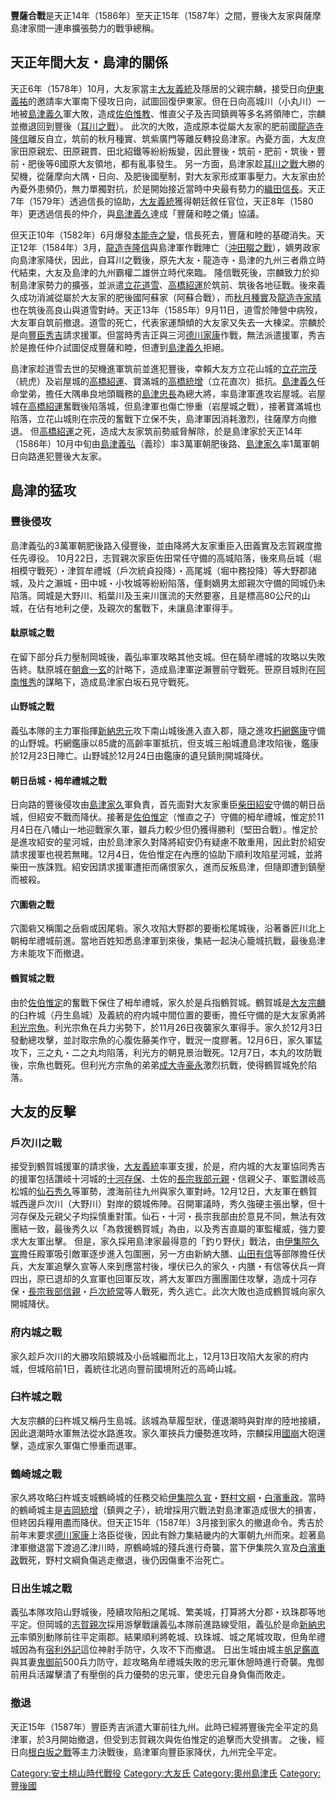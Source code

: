 '''豐薩合戰'''是天正14年（1586年）至天正15年（1587年）之間，豐後大友家與薩摩島津家間一連串擴張勢力的戰爭總稱。
== 天正年間大友・島津的關係 ==
天正6年（1578年）10月，大友家當主[[大友義統|大友義統]]及隱居的父親宗麟，接受日向[[伊東義祐|伊東義祐]]的邀請率大軍南下侵攻日向，試圖回復伊東家。但在日向高城川（小丸川）一地被[[島津義久|島津義久]]軍大敗，造成[[佐伯惟教|佐伯惟教]]、惟直父子及吉岡鎮興等多名將領陣亡，宗麟並撤退回到豐後（[[耳川之戰|耳川之戰]]）。
此次的大敗，造成原本從屬大友家的肥前國[[龍造寺隆信|龍造寺隆信]]離反自立，筑前的秋月種實、筑紫廣門等離反轉投島津家。內憂方面，大友庶家田原親宏、田原親貫、田北紹鐵等紛紛叛變，因此豐後・筑前・肥前・筑後・豐前・肥後等6國原大友領地，都有亂事發生。
另一方面，島津家趁[[耳川之戰|耳川之戰]]大勝的契機，從薩摩向大隅・日向、及肥後國壓制，對大友家形成軍事壓力。大友家由於內憂外患頻仍，無力單獨對抗，於是開始接近當時中央最有勢力的[[織田信長|織田信長]]。天正7年（1579年）透過信長的協助，[[大友義統|大友義統]]獲得朝廷敘任官位，天正8年（1580年）更透過信長的仲介，與[[島津義久|島津義久]]達成「豐薩和睦之儀」協議。

但天正10年（1582年）6月爆發[[本能寺之變|本能寺之變]]，信長死去，豐薩和睦的基礎消失。天正12年（1584年）3月，[[龍造寺隆信|龍造寺隆信]]與島津軍作戰陣亡（[[沖田畷之戰|沖田畷之戰]]），嫡男政家向島津家降伏，因此，自耳川之戰後，原先大友・龍造寺・島津的九州三者鼎立時代結束，大友及島津的九州霸權二雄併立時代來臨。
隆信戰死後，宗麟致力於抑制島津家勢力的擴張，並派遣[[立花道雪|立花道雪]]、[[高橋紹運|高橋紹運]]於筑前、筑後各地征戰。後來義久成功消滅從屬於大友家的肥後國阿蘇家（阿蘇合戰），而[[秋月種實|秋月種實]]及[[龍造寺家晴|龍造寺家晴]]也在筑後高良山與道雪對峙。天正13年（1585年）9月11日，道雪於陣營中病歿，大友軍自筑前撤退。道雪的死亡，代表家運頹傾的大友家又失去一大棟梁。宗麟於是向[[豐臣秀吉|豐臣秀吉]]請求援軍。但當時秀吉正與三河[[德川家康|德川家康]]作戰，無法派遣援軍，秀吉於是擔任仲介試圖促成豐薩和睦，但遭到[[島津義久|島津義久]]拒絕。

島津家趁道雪去世的契機進軍筑前並進犯豐後，幸賴大友方立花山城的[[立花宗茂|立花宗茂]]（統虎）及岩屋城的[[高橋紹運|高橋紹運]]、寶滿城的[[高橋統增|高橋統增]]（立花直次）抵抗。[[島津義久|島津義久]]任命堂弟，擔任大隅串良地頭職務的[[島津忠長|島津忠長]]為總大將，率島津軍進攻岩屋城。岩屋城在[[高橋紹運|高橋紹運]]奮戰後陷落城，但島津軍也傷亡慘重（岩屋城之戰），接著寶滿城也陷落，立花山城則在宗茂的奮戰下立保不失，島津軍因消耗激烈，往薩摩方向撤退。
但[[高橋紹運|高橋紹運]]之死，造成大友家筑前勢威脅解除，於是島津家於天正14年（1586年）10月中旬由[[島津義弘|島津義弘]]（義珍）率3萬軍朝肥後路、[[島津家久|島津家久]]率1萬軍朝日向路進犯豐後大友家。

== 島津的猛攻 == 
=== 豐後侵攻 === 
島津義弘的3萬軍朝肥後路入侵豐後，並由降將大友家重臣入田義實及志賀親度擔任先導役。
10月22日，志賀親次家臣佐田常任守備的高城陷落，後來鳥岳城（堀相模守戰死）・津賀牟禮城（戶次統貞投降）・高尾城（堀中務投降）等大野郡諸城，及片之瀨城・田中城・小牧城等紛紛陷落，僅剩嫡男太郎親次守備的岡城仍未陷落。岡城是大野川、稻葉川及玉来川匯流的天然要塞，且是標高80公尺的山城，在佔有地利之便，及親次的奮戰下，未讓島津軍得手。
==== 駄原城之戰 ====
在留下部分兵力壓制岡城後，義弘率軍攻略其他支城。但在騎牟禮城的攻略以失敗告終。駄原城在[[朝倉一玄|朝倉一玄]]的計略下，造成島津軍逆瀨豐前守戰死。笹原目城則在[[阿南惟秀|阿南惟秀]]的謀略下，造成島津家白坂石見守戰死。
==== 山野城之戰 ====
義弘本隊的主力軍指揮[[新納忠元|新納忠元]]攻下南山城後進入直入郡，隨之進攻[[朽網鑑康|朽網鑑康]]守備的山野城。朽網鑑康以85歲的高齡率軍抵抗，但支城三船城遭島津攻陷後，鑑康於12月23日陣亡。山野城於12月24日由鑑康的遺兒鎮則開城降伏。
==== 朝日岳城・栂牟禮城之戰 ==== 
日向路的豐後侵攻由[[島津家久|島津家久]]軍負責，首先面對大友家重臣[[柴田紹安|柴田紹安]]守備的朝日岳城，但紹安不戰而降伏。接著是[[佐伯惟定|佐伯惟定]]（惟直之子）守備的栂牟禮城，惟定於11月4日在八幡山一地迎戰家久軍，雖兵力較少但仍獲得勝利（堅田合戰）。惟定於是進攻紹安的星河城，由於島津家久對降將紹安仍有疑慮不敢重用，因此對於紹安請求援軍也視若無睹。12月4日，佐伯惟定在內應的協助下順利攻陷星河城，並將柴田一族誅戮。紹安因請求援軍遭拒而痛恨家久，進而反叛島津，但隨即遭到鎮壓而被殺。
==== 穴圍砦之戰 ====
穴圍砦又稱圍之岳砦或因尾砦。家久攻陷大野郡的要衝松尾城後，沿著番匠川北上朝栂牟禮城前進。當地百姓知悉島津軍到來後，集結一起決心籠城抗戰，最後島津方未能攻下而撤退。
==== 鶴賀城之戰 ====
由於[[佐伯惟定|佐伯惟定]]的奮戰下保住了栂牟禮城，家久於是兵指鶴賀城。鶴賀城是[[大友宗麟|大友宗麟]]的臼杵城（丹生島城）及義統的府内城中間位置的要衝，擔任守備的是大友家勇將[[利光宗魚|利光宗魚]]。利光宗魚在兵力劣勢下，於11月26日夜襲家久軍得手。家久於12月3日發動總攻擊，並討取宗魚的心腹佐藤美作守，戰況一度膠著。12月6日，家久軍猛攻下，三之丸・二之丸均陷落，利光方的朝見景治戰死。12月7日，本丸的攻防戰後，宗魚也戰死。但利光方宗魚的弟弟[[成大寺豪永|成大寺豪永]]激烈抗戰，使得鶴賀城免於陷落。
== 大友的反擊 ==
=== 戶次川之戰 ===
接受到鶴賀城援軍的請求後，[[大友義統|大友義統]]率軍支援，於是，府内城的大友軍協同秀吉的援軍包括讚岐十河城的[[十河存保|十河存保]]、土佐的[[長宗我部元親|長宗我部元親]]・信親父子、軍監讚岐高松城的[[仙石秀久|仙石秀久]]等軍勢，渡海前往九州與家久軍對峙。12月12日，大友軍在鶴賀城西邊戶次川（大野川）對岸的鏡城佈陣。召開軍議時，秀久強硬主張出擊，但十河存保及元親父子均採慎重對策。仙石・十河・長宗我部由於意見不同，無法有效團結一致，最後秀久以「為救援鶴賀城」為由，以及秀吉直屬的軍監權威，強力要求大友軍出擊。
但是，家久採用島津家最得意的「釣り野伏」戰法，由[[伊集院久宣|伊集院久宣]]擔任殿軍吸引敵軍逐步進入包圍圈，另一方由新納大膳、[[山田有信|山田有信]]等部隊擔任伏兵，大友軍追擊久宣等人來到應當村後，埋伏已久的家久・内膳・有信等伏兵一齊四出，原已退却的久宣軍也回軍反攻，將大友軍四方團團圍住攻擊，造成十河存保・[[長宗我部信親|長宗我部信親]]・[[戶次統常|戶次統常]]等人戰死，秀久逃亡。此次大敗也造成鶴賀城向家久開城降伏。
=== 府内城之戰 ===
家久趁戶次川的大勝攻陷鏡城及小岳城繼而北上，12月13日攻陷大友家的府内城，但城陷前1日，義統往北逃向豐前國境附近的高崎山城。
=== 臼杵城之戰 ===
大友宗麟的臼杵城又稱丹生島城。該城為草履型狀，僅退潮時與對岸的陸地接續，因此退潮時水軍無法從水路進攻。家久軍挾兵力優勢進攻時，宗麟採用[[佛郎機砲|國崩]]大砲還擊，造成家久軍傷亡慘重而退軍。

=== 鶴崎城之戰 ===
家久將攻略臼杵城支城鶴崎城的任務交給[[伊集院久宣|伊集院久宣]]・[[野村文綱|野村文綱]]・[[白濱重政|白濱重政]]。當時的鶴崎城主是[[吉岡統增|吉岡統增]]（鎮興之子），統增採用穴戰法對島津軍造成很大的損害，但終因兵糧用盡而降伏。但天正15年（1587年）3月接到家久的撤退命令。秀吉於前年末要求[[德川家康|德川家康]]上洛臣從後，因此有餘力集結畿内的大軍朝九州而來。趁著島津軍撤退當下渡過乙津川時，原鶴崎城的殘兵進行奇襲，當下伊集院久宣及[[白濱重政|白濱重政]]戰死，野村文綱負傷逃走撤退，後仍因傷重不治死亡。

=== 日出生城之戰 ===
義弘本隊攻陷山野城後，陸續攻陷船之尾城、繁美城，打算將大分郡・玖珠郡等地平定。但岡城的[[志賀親次|志賀親次]]採用游擊戰讓義弘本隊前進路線受阻，義弘於是命[[新納忠元|新納忠元]]率領別動隊前往平定兩郡。結果順利將乾城、玖珠城、城之尾城攻取，但角牟禮城因為有[[宿利外記|宿利外記]]這位神射手防守，久攻不下而撤退。
日出生城由城主[[帆足鑑直|帆足鑑直]]與其妻[[鬼御前|鬼御前]]500兵力防守，趁攻略角牟禮城失敗的忠元軍休憩時進行奇襲。鬼御前用兵活躍擊潰了有壓倒的兵力優勢的忠元軍，使忠元自身負傷而敗走。

=== 撤退 ===
天正15年（1587年）豐臣秀吉派遣大軍前往九州。此時已經將豐後完全平定的島津軍，於3月開始撤退，但受到志賀親次與佐伯惟定的追擊而大受損害。
之後，經日向[[根白坂之戰|根白坂之戰]]等主力決戰後，島津軍向豐臣家降伏，九州完全平定。

[[Category:安土桃山時代戰役|Category:安土桃山時代戰役]]
[[Category:大友氏|Category:大友氏]]
[[Category:奧州島津氏|Category:奧州島津氏]]
[[Category:豐後國|Category:豐後國]]